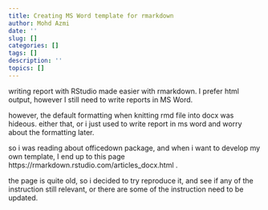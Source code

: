 ```yaml
---
title: Creating MS Word template for rmarkdown
author: Mohd Azmi
date: ''
slug: []
categories: []
tags: []
description: ''
topics: []
---
```


writing report with RStudio made easier with rmarkdown. I prefer html output, however I still need to write reports in MS Word. 

however, the default formatting when knitting rmd file into docx was hideous. either that, or i just used to write report in ms word and worry about the formatting later. 

so i was reading about officedown package, and when i want to develop my own template, I end up to this page https://rmarkdown.rstudio.com/articles_docx.html . 

the page is quite old, so i decided to try reproduce it, and see if any of the instruction still relevant, or there are some of the instruction need to be updated.

